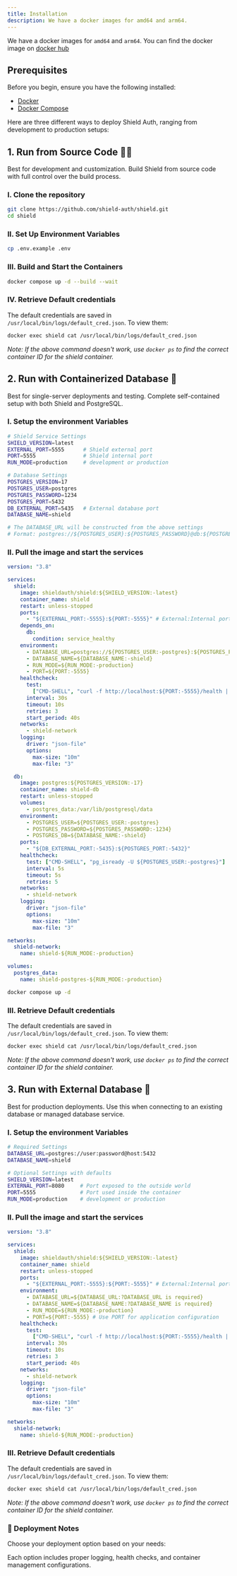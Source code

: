 ```yaml
---
title: Installation
description: We have a docker images for amd64 and arm64.
---
```


We have a docker images for `amd64` and `arm64`. You can find the docker image
on [docker hub](https://hub.docker.com/r/shieldauth/shield)


## Prerequisites

Before you begin, ensure you have the following installed:

- [Docker](https://docs.docker.com/get-docker/)
- [Docker Compose](https://docs.docker.com/compose/install/)

Here are three different ways to deploy Shield Auth, ranging from development to
production setups:

## 1. Run from Source Code 👨‍💻

Best for development and customization. Build Shield from source code with full
control over the build process.

<Accordions>
<Accordion title="Detailed building steps" id="build-from-source">

### I. Clone the repository

```bash title="terminal"
git clone https://github.com/shield-auth/shield.git
cd shield
```

### II. Set Up Environment Variables

```bash title="terminal"
cp .env.example .env
```

### III. Build and Start the Containers

```bash title="terminal"
docker compose up -d --build --wait
```

### IV. Retrieve Default credentials

The default credentials are saved in `/usr/local/bin/logs/default_cred.json`.
To view them:

```bash title="terminal"
docker exec shield cat /usr/local/bin/logs/default_cred.json
```

_Note: If the above command doesn't work, use `docker ps` to find the correct
container ID for the shield container._

</Accordion>
</Accordions>

## 2. Run with Containerized Database 🐳

Best for single-server deployments and testing. Complete self-contained setup
with both Shield and PostgreSQL.

<Accordions>
<Accordion title="Detailed running steps" id="run-from-docker-image">

### I. Setup the environment Variables

```bash title=".env"
# Shield Service Settings
SHIELD_VERSION=latest
EXTERNAL_PORT=5555      # Shield external port
PORT=5555               # Shield internal port
RUN_MODE=production     # development or production

# Database Settings
POSTGRES_VERSION=17
POSTGRES_USER=postgres
POSTGRES_PASSWORD=1234
POSTGRES_PORT=5432
DB_EXTERNAL_PORT=5435   # External database port
DATABASE_NAME=shield

# The DATABASE_URL will be constructed from the above settings
# Format: postgres://${POSTGRES_USER}:${POSTGRES_PASSWORD}@db:${POSTGRES_PORT}
```

### II. Pull the image and start the services

```yaml title="docker-compose.yml"
version: "3.8"

services:
  shield:
    image: shieldauth/shield:${SHIELD_VERSION:-latest}
    container_name: shield
    restart: unless-stopped
    ports:
      - "${EXTERNAL_PORT:-5555}:${PORT:-5555}" # External:Internal port mapping
    depends_on:
      db:
        condition: service_healthy
    environment:
      - DATABASE_URL=postgres://${POSTGRES_USER:-postgres}:${POSTGRES_PASSWORD:-1234}@db:${POSTGRES_PORT:-5432}
      - DATABASE_NAME=${DATABASE_NAME:-shield}
      - RUN_MODE=${RUN_MODE:-production}
      - PORT=${PORT:-5555}
    healthcheck:
      test:
        ["CMD-SHELL", "curl -f http://localhost:${PORT:-5555}/health || exit 1"]
      interval: 30s
      timeout: 10s
      retries: 3
      start_period: 40s
    networks:
      - shield-network
    logging:
      driver: "json-file"
      options:
        max-size: "10m"
        max-file: "3"

  db:
    image: postgres:${POSTGRES_VERSION:-17}
    container_name: shield-db
    restart: unless-stopped
    volumes:
      - postgres_data:/var/lib/postgresql/data
    environment:
      - POSTGRES_USER=${POSTGRES_USER:-postgres}
      - POSTGRES_PASSWORD=${POSTGRES_PASSWORD:-1234}
      - POSTGRES_DB=${DATABASE_NAME:-shield}
    ports:
      - "${DB_EXTERNAL_PORT:-5435}:${POSTGRES_PORT:-5432}"
    healthcheck:
      test: ["CMD-SHELL", "pg_isready -U ${POSTGRES_USER:-postgres}"]
      interval: 5s
      timeout: 5s
      retries: 5
    networks:
      - shield-network
    logging:
      driver: "json-file"
      options:
        max-size: "10m"
        max-file: "3"

networks:
  shield-network:
    name: shield-${RUN_MODE:-production}

volumes:
  postgres_data:
    name: shield-postgres-${RUN_MODE:-production}
```

```bash
docker compose up -d
```

### III. Retrieve Default credentials

The default credentials are saved in `/usr/local/bin/logs/default_cred.json`.
To view them:

```bash
docker exec shield cat /usr/local/bin/logs/default_cred.json
```

_Note: If the above command doesn't work, use `docker ps` to find the correct
container ID for the shield container._

</Accordion>
</Accordions>

## 3. Run with External Database 📡

Best for production deployments. Use this when connecting to an existing
database or managed database service.

<Accordions>
<Accordion title="Detailed running steps" id="run-with-external-database">

### I. Setup the environment Variables

```bash title=".env"
# Required Settings
DATABASE_URL=postgres://user:password@host:5432
DATABASE_NAME=shield

# Optional Settings with defaults
SHIELD_VERSION=latest
EXTERNAL_PORT=8080     # Port exposed to the outside world
PORT=5555              # Port used inside the container
RUN_MODE=production    # development or production
```

### II. Pull the image and start the services

```yaml title="docker-compose.yml"
version: "3.8"

services:
  shield:
    image: shieldauth/shield:${SHIELD_VERSION:-latest}
    container_name: shield
    restart: unless-stopped
    ports:
      - "${EXTERNAL_PORT:-5555}:${PORT:-5555}" # External:Internal port mapping
    environment:
      - DATABASE_URL=${DATABASE_URL:?DATABASE_URL is required}
      - DATABASE_NAME=${DATABASE_NAME:?DATABASE_NAME is required}
      - RUN_MODE=${RUN_MODE:-production}
      - PORT=${PORT:-5555} # Use PORT for application configuration
    healthcheck:
      test:
        ["CMD-SHELL", "curl -f http://localhost:${PORT:-5555}/health || exit 1"]
      interval: 30s
      timeout: 10s
      retries: 3
      start_period: 40s
    networks:
      - shield-network
    logging:
      driver: "json-file"
      options:
        max-size: "10m"
        max-file: "3"

networks:
  shield-network:
    name: shield-${RUN_MODE:-production}
```

### III. Retrieve Default credentials

The default credentials are saved in `/usr/local/bin/logs/default_cred.json`.
To view them:

```bash
docker exec shield cat /usr/local/bin/logs/default_cred.json
```

_Note: If the above command doesn't work, use `docker ps` to find the correct
container ID for the shield container._

</Accordion>
</Accordions>

### 🔄 Deployment Notes

Choose your deployment option based on your needs:

Each option includes proper logging, health checks, and container management configurations.
